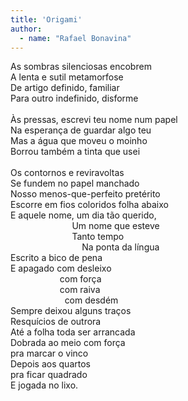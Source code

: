```yaml
---
title: 'Origami'
author: 
  - name: "Rafael Bonavina"
---
```


| As sombras silenciosas encobrem
| A lenta e sutil metamorfose
| De artigo definido, familiar
| Para outro indefinido, disforme
| 
| Às pressas, escrevi teu nome num papel
| Na esperança de guardar algo teu
| Mas a água que moveu o moinho
| Borrou também a tinta que usei
| 
| Os contornos e reviravoltas
| Se fundem no papel manchado
| Nosso menos-que-perfeito pretérito
| Escorre em fios coloridos folha abaixo
| E aquele nome, um dia tão querido,
|                  		   Um nome que esteve
|              	    	   Tanto tempo
|            		      	   Na ponta da língua
| Escrito a bico de pena
| E apagado com desleixo
|                     com força
|                     com raiva
|             	        com desdém
| Sempre deixou alguns traços
| Resquícios de outrora
| Até a folha toda ser arrancada
| Dobrada ao meio com força 
| pra marcar o vinco
| Depois aos quartos
| pra ficar quadrado
| E jogada no lixo.


<a href="https://instagram.com/oblomovsessive"><i class="bi bi-instagram"></i></a>
